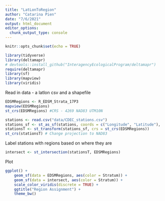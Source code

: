 ```yaml
---
title: "LatLonToRegion"
author: "Catarina Pien"
date: "7/6/2021"
output: html_document
editor_options: 
  chunk_output_type: console
---
```


```r
knitr::opts_chunk$set(echo = TRUE)

library(tidyverse)
library(deltamapr)
# devtools::install_github("InteragencyEcologicalProgram/deltamapr")
require(deltamapr)
library(sf)
library(mapview)
library(viridis)
```

Read in data - a latlon csv and a shapefile
```r
EDSMRegions <- R_EDSM_Strata_17P3
mapview(EDSMRegions)
st_crs(EDSMRegions) #CRS - 4269 NAD83 UTM10N

stations <- read.csv("data/CDEC_stations.csv")
stations_sf <- st_as_sf(stations, coords = c("Longitude", "Latitude"), crs = 4326) # change to sf file, define projection as WGS1984
stationsT <- st_transform(stations_sf, crs = st_crs(EDSMRegions))  
st_crs(stationsT) # Change projection to NAD83
```

Label stations with regions based on where they are
```r
intersect <- st_intersection(stationsT, EDSMRegions)
```

Plot
```r
ggplot() +
    geom_sf(data = EDSMRegions, aes(color = Stratum)) +
    geom_sf(data = intersect, aes(color = Stratum)) + 
    scale_color_viridis(discrete = TRUE) + 
    ggtitle("Region Assignment") +
    theme_bw()
```

